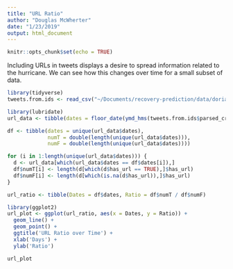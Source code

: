 ```yaml
---
title: "URL Ratio"
author: "Douglas McWherter"
date: "1/23/2019"
output: html_document
---
```


```r
knitr::opts_chunk$set(echo = TRUE)
```

Including URLs in tweets displays a desire to spread information related to the hurricane. We can see how this changes over time for a small subset of data.

```r
library(tidyverse)
tweets.from.ids <- read_csv("~/Documents/recovery-prediction/data/dorian/dorian_tweets.csv")

library(lubridate)
url_data <- tibble(dates = floor_date(ymd_hms(tweets.from.ids$parsed_created_at), unit = 'day'), has_url = (tweets.from.ids$urls != ''))

df <- tibble(dates = unique(url_data$dates),
             numT = double(length(unique(url_data$dates))),
             numF = double(length(unique(url_data$dates))))

for (i in 1:length(unique(url_data$dates))) {
  d <- url_data[which(url_data$dates == df$dates[i]),]
  df$numT[i] <- length(d[which(d$has_url == TRUE),]$has_url)
  df$numF[i] <- length(d[which(is.na(d$has_url)),]$has_url)
}

url_ratio <- tibble(Dates = df$dates, Ratio = df$numT / df$numF)

library(ggplot2)
url_plot <- ggplot(url_ratio, aes(x = Dates, y = Ratio)) + 
  geom_line() + 
  geom_point() + 
  ggtitle('URL Ratio over Time') + 
  xlab('Days') + 
  ylab('Ratio')
```

```r
url_plot
```